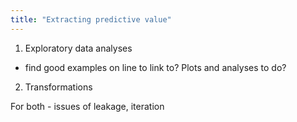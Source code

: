 ```yaml
---
title: "Extracting predictive value"
---
```


1. Exploratory data analyses
  - find good examples on line to link to? Plots and analyses to do?
2. Transformations

For both - issues of leakage, iteration

